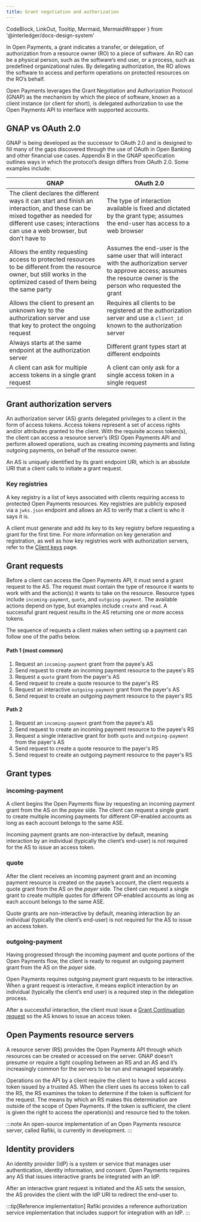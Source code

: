 ```yaml
---
title: Grant negotiation and authorization
---
```


  CodeBlock,
  LinkOut,
  Tooltip,
  Mermaid,
  MermaidWrapper
} from '@interledger/docs-design-system'

In Open Payments, a grant indicates a transfer, or delegation, of authorization from a resource owner (RO) to a piece of software. An RO can be a physical person, such as the software’s end user, or a process, such as predefined organizational rules. By delegating authorization, the RO allows the software to access and perform operations on protected resources on the RO’s behalf.

Open Payments leverages the <LinkOut href='https://datatracker.ietf.org/doc/html/draft-ietf-gnap-core-protocol'>Grant Negotiation and Authorization Protocol (GNAP)</LinkOut> as the mechanism by which the piece of software, known as a client instance (or client for short), is delegated authorization to use the Open Payments API to interface with supported accounts.

## GNAP vs OAuth 2.0

GNAP is being developed as the successor to OAuth 2.0 and is designed to fill many of the gaps discovered through the use of OAuth in Open Banking and other financial use cases. <LinkOut href='https://datatracker.ietf.org/doc/html/draft-ietf-gnap-core-protocol#name-compared-to-oauth-20'>Appendix B</LinkOut> in the GNAP specification outlines ways in which the protocol’s design differs from OAuth 2.0. Some examples include:

| GNAP                                                                                                                                                                                                    | OAuth 2.0                                                                                                                                                                  |
| ------------------------------------------------------------------------------------------------------------------------------------------------------------------------------------------------------- | -------------------------------------------------------------------------------------------------------------------------------------------------------------------------- |
| The client declares the different ways it can start and finish an interaction, and these can be mixed together as needed for different use cases; interactions can use a web browser, but don’t have to | The type of interaction available is fixed and dictated by the grant type; assumes the end-user has access to a web browser                                                |
| Allows the entity requesting access to protected resources to be different from the resource owner, but still works in the optimized cased of them being the same party                                 | Assumes the end-user is the same user that will interact with the authorization server to approve access; assumes the resource owner is the person who requested the grant |
| Allows the client to present an unknown key to the authorization server and use that key to protect the ongoing request                                                                                 | Requires all clients to be registered at the authorization server and use a `client_id` known to the authorization server                                                  |
| Always starts at the same endpoint at the authorization server                                                                                                                                          | Different grant types start at different endpoints                                                                                                                         |
| A client can ask for multiple access tokens in a single grant request                                                                                                                                   | A client can only ask for a single access token in a single request                                                                                                        |

## Grant authorization servers

An authorization server (AS) grants delegated privileges to a client in the form of access tokens. Access tokens represent a set of access rights and/or attributes granted to the client. With the requisite access token(s), the client can access a resource server’s (RS) Open Payments API and perform allowed operations, such as creating incoming payments and listing outgoing payments, on behalf of the resource owner.

An AS is uniquely identified by its grant endpoint URI, which is an absolute URI that a client calls to initiate a grant request.

### Key registries

A key registry is a list of keys associated with clients requiring access to protected Open Payments resources. Key registries are publicly exposed via a `jwks.json` endpoint and allows an AS to verify that a client is who it says it is.

A client must generate and add its key to its key registry before requesting a grant for the first time. For more information on key generation and registration, as well as how key registries work with authorization servers, refer to the [Client keys](/introduction/client-keys) page.

## Grant requests

Before a client can access the Open Payments API, it must send a grant request to the AS. The request must contain the type of resource it wants to work with and the action(s) it wants to take on the resource. Resource types include `incoming-payment`, `quote`, and `outgoing-payment`. The available actions depend on type, but examples include `create` and `read`. A successful grant request results in the AS returning one or more access tokens.

The sequence of requests a client makes when setting up a payment can follow one of the paths below.

#### Path 1 (most common)

1. Request an `incoming-payment` grant from the payee's AS
2. Send request to create an incoming payment resource to the payee's RS
3. Request a `quote` grant from the payer's AS
4. Send request to create a quote resource to the payer's RS
5. Request an interactive `outgoing-payment` grant from the payer's AS
6. Send request to create an outgoing payment resource to the payer's RS

#### Path 2

1. Request an `incoming-payment` grant from the payee's AS
2. Send request to create an incoming payment resource to the payee's RS
3. Request a single interactive grant for both `quote` and `outgoing-payment` from the payer's AS
4. Send request to create a quote resource to the payer's RS
5. Send request to create an outgoing payment resource to the payer's RS

## Grant types

### incoming-payment

A client begins the Open Payments flow by requesting an incoming payment grant from the AS on the _payee_ side. The client can request a single grant to create multiple incoming payments for different OP-enabled accounts as long as each account belongs to the same <Tooltip content="Account servicing entity" client: load><span>ASE</span></Tooltip>.

Incoming payment grants are non-interactive by default, meaning interaction by an individual (typically the client’s end-user) is not required for the AS to issue an access token.

### quote

After the client receives an incoming payment grant and an incoming payment resource is created on the payee’s account, the client requests a quote grant from the AS on the _payer_ side. The client can request a single grant to create multiple quotes for different OP-enabled accounts as long as each account belongs to the same <Tooltip content="Account servicing entity" client: load><span>ASE</span></Tooltip>.

Quote grants are non-interactive by default, meaning interaction by an individual (typically the client’s end-user) is not required for the AS to issue an access token.

### outgoing-payment

Having progressed through the incoming payment and quote portions of the Open Payments flow, the client is ready to request an outgoing payment grant from the AS on the _payer_ side.

Open Payments requires outgoing payment grant requests to be interactive. When a grant request is interactive, it means explicit interaction by an individual (typically the client’s end user) is a required step in the delegation process.

After a successful interaction, the client must issue a [Grant Continuation request](/apis/auth-server/operations/post-continue) so the AS knows to issue an access token.

## Open Payments resource servers

A resource server (RS) provides the Open Payments API through which resources can be created or accessed on the server. GNAP doesn’t presume or require a tight coupling between an RS and an AS and it’s increasingly common for the servers to be run and managed separately.

Operations on the API by a client require the client to have a valid access token issued by a <LinkOut href='https://datatracker.ietf.org/doc/html/draft-ietf-gnap-core-protocol-16#name-trust-relationships'>trusted AS</LinkOut>. When the client uses its access token to call the RS, the RS examines the token to determine if the token is sufficient for the request. The means by which an RS makes this determination are outside of the scope of Open Payments. If the token is sufficient, the client is given the right to access the operation(s) and resource tied to the token.

:::note
An open-source implementation of an Open Payments resource server, called <LinkOut href='https://rafiki.dev'>Rafiki</LinkOut>, is currently in development.
:::

## Identity providers

An identity provider (IdP) is a system or service that manages user authentication, identity information, and consent. Open Payments requires any AS that issues <Tooltip content="A grant requiring explicit interaction/consent from the resource owner before an access token can be issued" client:load><span>interactive grants</span></Tooltip> be integrated with an IdP.

After an interactive grant request is initiated and the AS sets the session, the AS provides the client with the IdP URI to redirect the end-user to.

<Interactive />

:::tip[Reference implementation]
Rafiki provides a reference authorization service implementation that includes support for integration with an IdP.
:::
